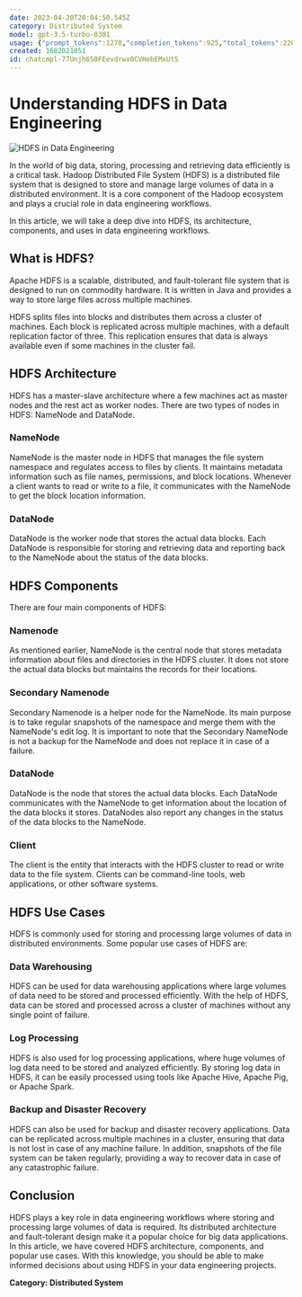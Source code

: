 ```yaml
---
date: 2023-04-20T20:04:50.545Z
category: Distributed System
model: gpt-3.5-turbo-0301
usage: {"prompt_tokens":1278,"completion_tokens":925,"total_tokens":2203}
created: 1682021051
id: chatcmpl-77Unjh650FEevdrwx0CVHebEMxUt5
---
```


# Understanding HDFS in Data Engineering

![HDFS in Data Engineering](https://images.unsplash.com/photo-1518889928432-1a25174e0f61?ixlib=rb-1.2.1&auto=format&fit=crop&w=1350&q=80)

In the world of big data, storing, processing and retrieving data efficiently is a critical task. Hadoop Distributed File System (HDFS) is a distributed file system that is designed to store and manage large volumes of data in a distributed environment. It is a core component of the Hadoop ecosystem and plays a crucial role in data engineering workflows.

In this article, we will take a deep dive into HDFS, its architecture, components, and uses in data engineering workflows.

## What is HDFS?

Apache HDFS is a scalable, distributed, and fault-tolerant file system that is designed to run on commodity hardware. It is written in Java and provides a way to store large files across multiple machines.

HDFS splits files into blocks and distributes them across a cluster of machines. Each block is replicated across multiple machines, with a default replication factor of three. This replication ensures that data is always available even if some machines in the cluster fail.

## HDFS Architecture

HDFS has a master-slave architecture where a few machines act as master nodes and the rest act as worker nodes. There are two types of nodes in HDFS: NameNode and DataNode.

### NameNode

NameNode is the master node in HDFS that manages the file system namespace and regulates access to files by clients. It maintains metadata information such as file names, permissions, and block locations. Whenever a client wants to read or write to a file, it communicates with the NameNode to get the block location information.

### DataNode

DataNode is the worker node that stores the actual data blocks. Each DataNode is responsible for storing and retrieving data and reporting back to the NameNode about the status of the data blocks.

## HDFS Components

There are four main components of HDFS:

### Namenode

As mentioned earlier, NameNode is the central node that stores metadata information about files and directories in the HDFS cluster. It does not store the actual data blocks but maintains the records for their locations.

### Secondary Namenode

Secondary Namenode is a helper node for the NameNode. Its main purpose is to take regular snapshots of the namespace and merge them with the NameNode's edit log. It is important to note that the Secondary NameNode is not a backup for the NameNode and does not replace it in case of a failure.

### DataNode

DataNode is the node that stores the actual data blocks. Each DataNode communicates with the NameNode to get information about the location of the data blocks it stores. DataNodes also report any changes in the status of the data blocks to the NameNode.

### Client

The client is the entity that interacts with the HDFS cluster to read or write data to the file system. Clients can be command-line tools, web applications, or other software systems.

## HDFS Use Cases

HDFS is commonly used for storing and processing large volumes of data in distributed environments. Some popular use cases of HDFS are:

### Data Warehousing

HDFS can be used for data warehousing applications where large volumes of data need to be stored and processed efficiently. With the help of HDFS, data can be stored and processed across a cluster of machines without any single point of failure.

### Log Processing

HDFS is also used for log processing applications, where huge volumes of log data need to be stored and analyzed efficiently. By storing log data in HDFS, it can be easily processed using tools like Apache Hive, Apache Pig, or Apache Spark.

### Backup and Disaster Recovery

HDFS can also be used for backup and disaster recovery applications. Data can be replicated across multiple machines in a cluster, ensuring that data is not lost in case of any machine failure. In addition, snapshots of the file system can be taken regularly, providing a way to recover data in case of any catastrophic failure.

## Conclusion

HDFS plays a key role in data engineering workflows where storing and processing large volumes of data is required. Its distributed architecture and fault-tolerant design make it a popular choice for big data applications. In this article, we have covered HDFS architecture, components, and popular use cases. With this knowledge, you should be able to make informed decisions about using HDFS in your data engineering projects.

**Category: Distributed System**